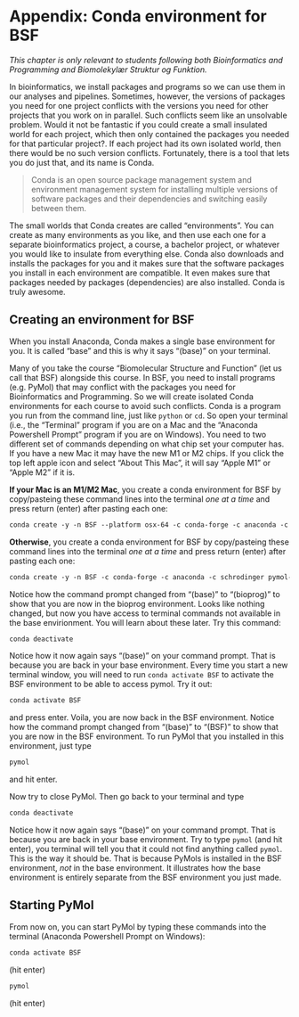 # Appendix: Conda environment for BSF 

*This chapter is only relevant to students following both Bioinformatics and Programming and Biomolekylær Struktur og Funktion.*

In bioinformatics, we install packages and programs so we can use them in our analyses and pipelines. Sometimes, however, the versions of packages you need for one project conflicts with the versions you need for other projects that you work on in parallel. Such conflicts seem like an unsolvable problem. Would it not be fantastic if you could create a small insulated world for each project, which then only contained the packages you needed for that particular project?. If each project had its own isolated world, then there would be no such version conflicts. Fortunately, there is a tool that lets you do just that, and its name is Conda.

> Conda is an open source package management system and environment management system for installing multiple versions of software packages and their dependencies and switching easily between them.

The small worlds that Conda creates are called "environments". You can create as many environments as you like, and then use each one for a separate bioinformatics project, a course, a bachelor project, or whatever you would like to insulate from everything else. Conda also downloads and installs the packages for you and it makes sure that the software packages you install in each environment are compatible. It even makes sure that packages needed by packages (dependencies) are also installed. Conda is truly awesome.

## Creating an environment for BSF {.unnumbered}

When you install Anaconda, Conda makes a single base environment for you. It is called "base" and this is why it says "(base)" on your terminal.

Many of you take the course "Biomolecular Structure and Function" (let us call that BSF) alongside this course. In BSF, you need to install programs (e.g. PyMol) that may conflict with the packages you need for Bioinformatics and Programming. So we will create isolated Conda environments for each course to avoid such conflicts. Conda is a program you run from the command line, just like `python` or `cd`. So open your terminal (i.e., the "Terminal" program if you are on a Mac and the "Anaconda Powershell Prompt" program if you are on Windows). You need to two different set of commands depending on what chip set your computer has. If you have a new Mac it may have the new M1 or M2 chips. If you click the top left apple icon and select "About This Mac", it will say "Apple M1" or "Apple M2" if it is.

**If your Mac is an M1/M2 Mac**, you create a conda environment for BSF by copy/pasteing these command lines into the terminal *one at a time* and press return (enter) after pasting each one:

```.txt
conda create -y -n BSF --platform osx-64 -c conda-forge -c anaconda -c schrodinger pymol-bundle pyqt
```

**Otherwise**, you create a conda environment for BSF by copy/pasteing these command lines into the terminal *one at a time* and press return (enter) after pasting each one:

```.txt
conda create -y -n BSF -c conda-forge -c anaconda -c schrodinger pymol-bundle pyqt
```

Notice how the command prompt changed from "(base)" to "(bioprog)" to show that you are now in the bioprog environment. Looks like nothing changed, but now you have access to terminal commands not available in the base envirionment. You will learn about these later. Try this command:

```.txt
conda deactivate
```

Notice how it now again says "(base)" on your command prompt. That is because you are back in your base environment. Every time you start a new terminal window, you will need to run `conda activate BSF` to activate the BSF environment to be able to access pymol. Try it out:

```.txt
conda activate BSF
```

and press enter. Voila, you are now back in the BSF environment. Notice how the command prompt changed from "(base)" to "(BSF)" to show that you are now in the BSF environment. To run PyMol that you installed in this environment, just type

```.txt
pymol
```

and hit enter.

Now try to close PyMol. Then go back to your terminal and type

```.txt
conda deactivate
```

Notice how it now again says "(base)" on your command prompt. That is because you are back in your base environment. Try to type `pymol` (and hit enter), you terminal will tell you that it could not find anything called `pymol`. This is the way it should be. That is because PyMols is installed in the BSF environment, *not* in the base environment. It illustrates how the base environment is entirely separate from the BSF environment you just made.

## Starting PyMol {.unnumbered}

From now on, you can start PyMol by typing these commands into the terminal (Anaconda Powershell Prompt on Windows):

```.txt
conda activate BSF
```

(hit enter)

```.txt
pymol
```

(hit enter)

